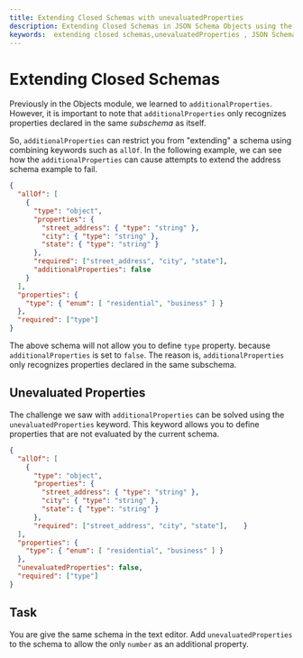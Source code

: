 ```yaml
---
title: Extending Closed Schemas with unevaluatedProperties
description: Extending Closed Schemas in JSON Schema Objects using the unevaluatedProperties keyword
keywords:  extending closed schemas,unevaluatedProperties , JSON Schema, JSON Schema objects
---
```



# Extending Closed Schemas

Previously in the Objects module, we learned to `additionalProperties`. However, it is important to note that `additionalProperties` only recognizes properties declared in the same *subschema* as itself. 

So, `additionalProperties` can restrict you from "extending" a schema using combining keywords such as `allOf`. In the following example, we can see how the `additionalProperties` can cause attempts to extend the address schema example to fail. 

```json highlightLineStart={11}
{
  "allOf": [
    {
      "type": "object",
      "properties": {
        "street_address": { "type": "string" },
        "city": { "type": "string" },
        "state": { "type": "string" }
      },
      "required": ["street_address", "city", "state"],
      "additionalProperties": false
    }
  ],
  "properties": {
    "type": { "enum": [ "residential", "business" ] }
  },
  "required": ["type"]
}
```
The above schema will not allow you to define `type` property. because `additionalProperties` is set to `false`. The reason is, `additionalProperties` only recognizes properties declared in the same subschema. 


## Unevaluated Properties

The challenge we saw with `additionalProperties` can be solved using the `unevaluatedProperties` keyword. This keyword allows you to define properties that are not evaluated by the current schema. 

```json highlightLineStart={15}
{
  "allOf": [
    {
      "type": "object",
      "properties": {
        "street_address": { "type": "string" },
        "city": { "type": "string" },
        "state": { "type": "string" }
      },
      "required": ["street_address", "city", "state"],    }
  ],
  "properties": {
    "type": { "enum": [ "residential", "business" ] }
  },
  "unevaluatedProperties": false,
  "required": ["type"]
}
```

## Task 

You are give the same schema in the text editor. Add `unevaluatedProperties` to the schema to allow the only `number` as an additional property. 

